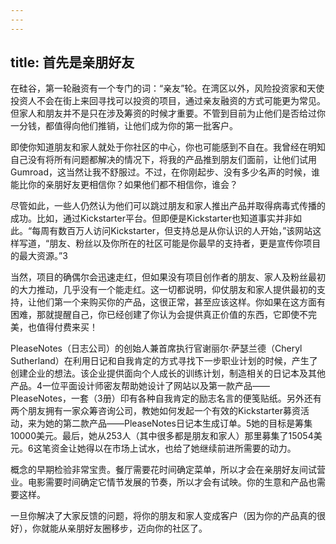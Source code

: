 ```yaml
---
---
---
```

title: 首先是亲朋好友
---




在硅谷，第一轮融资有一个专门的词：“亲友”轮。在湾区以外，风险投资家和天使投资人不会在街上来回寻找可以投资的项目，通过亲友融资的方式可能更为常见。但家人和朋友并不是只在涉及筹资的时候才重要。不管到目前为止他们是否给过你一分钱，都值得向他们推销，让他们成为你的第一批客户。

即使你知道朋友和家人就处于你社区的中心，你也可能感到不自在。我曾经在明知自己没有将所有问题都解决的情况下，将我的产品推到朋友们面前，让他们试用Gumroad，这当然让我不舒服过。不过，在你刚起步、没有多少名声的时候，谁能比你的亲朋好友更相信你？如果他们都不相信你，谁会？

尽管如此，一些人仍然认为他们可以跳过朋友和家人推出产品并取得病毒式传播的成功。比如，通过Kickstarter平台。但即便是Kickstarter也知道事实并非如此。“每周有数百万人访问Kickstarter，但支持总是从你认识的人开始，”该网站这样写道，“朋友、粉丝以及你所在的社区可能是你最早的支持者，更是宣传你项目的最大资源。”3

当然，项目的确偶尔会迅速走红，但如果没有项目创作者的朋友、家人及粉丝最初的大力推动，几乎没有一个能走红。这一切都说明，仰仗朋友和家人提供最初的支持，让他们第一个来购买你的产品，这很正常，甚至应该这样。你如果在这方面有困难，那就提醒自己，你已经创建了你认为会提供真正价值的东西，它即使不完美，也值得付费来买！

PleaseNotes（日志公司）的创始人兼首席执行官谢丽尔·萨瑟兰德（Cheryl Sutherland）在利用日记和自我肯定的方式寻找下一步职业计划的时候，产生了创建企业的想法。该企业提供面向个人成长的训练计划，制造相关的日记本及其他产品。4一位平面设计师密友帮助她设计了网站以及第一款产品——PleaseNotes，一套（3册）印有各种自我肯定的励志名言的便笺贴纸。另外还有两个朋友拥有一家众筹咨询公司，教她如何发起一个有效的Kickstarter募资活动，来为她的第二款产品——PleaseNotes日记本生成订单。5她的目标是筹集10000美元。最后，她从253人（其中很多都是朋友和家人）那里募集了15054美元。6这笔资金让她得以在市场上试水，也给了她继续前进所需要的动力。

概念的早期检验非常宝贵。餐厅需要花时间确定菜单，所以才会在亲朋好友间试营业。电影需要时间确定它情节发展的节奏，所以才会有试映。你的生意和产品也需要这样。

一旦你解决了大家反馈的问题，将你的朋友和家人变成客户（因为你的产品真的很好），你就能从亲朋好友圈移步，迈向你的社区了。